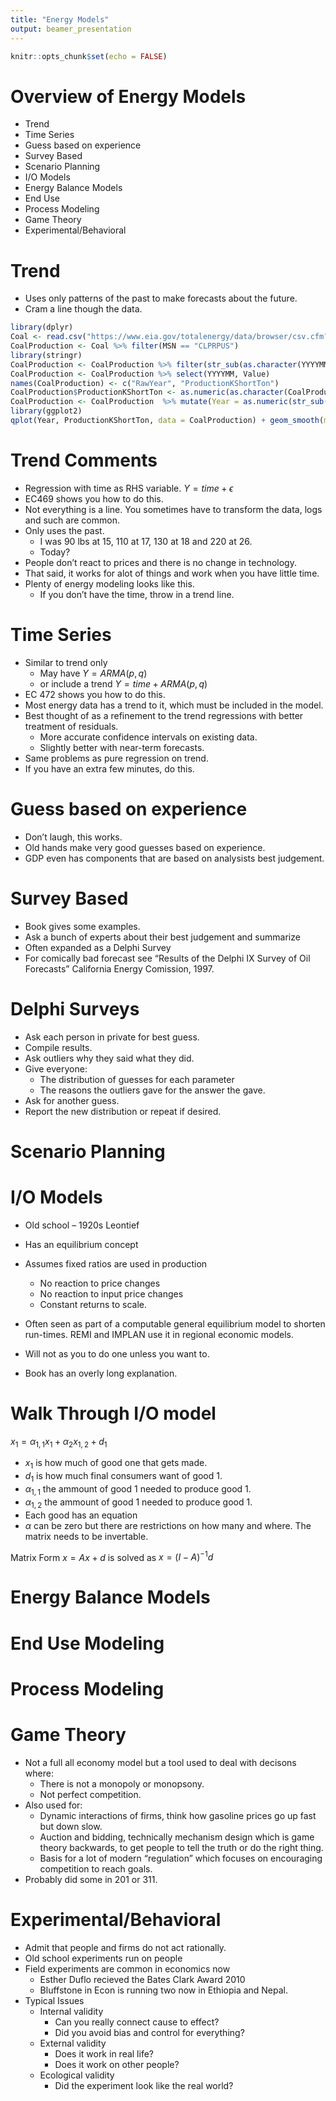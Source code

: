 ```yaml
---
title: "Energy Models"
output: beamer_presentation
---
```


```r
knitr::opts_chunk$set(echo = FALSE)
```

# Overview of Energy Models
  + Trend
  + Time Series
  + Guess based on experience
  + Survey Based
  + Scenario Planning
  + I/O Models
  + Energy Balance Models
  + End Use
  + Process Modeling
  + Game Theory
  + Experimental/Behavioral

# Trend
  + Uses only patterns of the past to make forecasts about the future.
  + Cram a line though the data.
  
  
```r
library(dplyr)
Coal <- read.csv("https://www.eia.gov/totalenergy/data/browser/csv.cfm?tbl=T06.01")
CoalProduction <- Coal %>% filter(MSN == "CLPRPUS") 
library(stringr)
CoalProduction <- CoalProduction %>% filter(str_sub(as.character(YYYYMM),5 ) == "13")
CoalProduction <- CoalProduction %>% select(YYYYMM, Value)
names(CoalProduction) <- c("RawYear", "ProductionKShortTon")
CoalProduction$ProductionKShortTon <- as.numeric(as.character(CoalProduction$ProductionKShortTon))
CoalProduction <- CoalProduction  %>% mutate(Year = as.numeric(str_sub(as.character(RawYear),0,4 )))
library(ggplot2) 
qplot(Year, ProductionKShortTon, data = CoalProduction) + geom_smooth(method= lm)

```

# Trend Comments
+ Regression with time as RHS variable. $Y = time + \epsilon$
+ EC469 shows you how to do this.
+ Not everything is a line.  You sometimes have to transform the data, logs and such are common.
+ Only uses the past.  
    + I was 90 lbs at 15, 110 at 17, 130 at 18 and 220 at 26.
    + Today?
+ People don't react to prices and there is no change in technology.
+ That said, it works for alot of things and work when you have little time.
+ Plenty of energy modeling looks like this.
    + If you don't have the time, throw in a trend line.

# Time Series
+ Similar to trend only
    + May have $Y  = ARMA(p,q)$
    + or include a trend $Y = time + ARMA(p,q)$
+ EC 472 shows you how to do this.
+ Most energy data has a trend to it, which must be included in the model.
+ Best thought of as a refinement to the trend regressions with better treatment of residuals.
    + More accurate confidence intervals on existing data.
    + Slightly better with near-term forecasts.
+ Same problems as pure regression on trend.
+ If you have an extra few minutes, do this.

# Guess based on experience

+ Don't laugh, this works.
+ Old hands make very good guesses based on experience.
+ GDP even has components that are based on analysists best judgement.

# Survey Based

+ Book gives some examples.
+ Ask a bunch of experts about their best judgement and summarize
+ Often expanded as a Delphi Survey
+ For comically bad forecast see "Results of the Delphi IX Survey of Oil Forecasts" California Energy Comission, 1997.

# Delphi Surveys

+ Ask each person in private for best guess.
+ Compile results.
+ Ask outliers why they said what they did.
+ Give everyone:
    + The distribution of guesses for each parameter
    + The reasons the outliers gave for the answer the gave.
    
+ Ask for another guess.
+ Report the new distribution or repeat if desired.


# Scenario Planning



# I/O Models
+ Old school -- 1920s Leontief
+ Has an equilibrium concept
+ Assumes fixed ratios are used in production
    + No reaction to price changes
    + No reaction to input price changes
    + Constant returns to scale.
+ Often seen as part of a computable general equilibrium model to shorten run-times. REMI and IMPLAN use it in regional economic models.

+ Will not as you to do one unless you want to.
+ Book has an overly long explanation.

# Walk Through I/O model
$x_1 = \alpha_{1,1} x_1 + \alpha_2 x_{1,2} + d_1$

+ $x_1$ is how much of good one that gets made.
+ $d_1$ is how much final consumers want of good 1.
+ $\alpha_{1,1}$ the ammount of good 1 needed to produce good 1.
+ $\alpha_{1,2}$ the ammount of good 1 needed to produce good 1.
+ Each good has an equation
+ $\alpha$ can be zero but there are restrictions on how many and where. The matrix needs to be invertable.

Matrix Form
$x=Ax +d$ is solved as $x=(I-A)^{-1}d$


# Energy Balance Models

# End Use Modeling

# Process Modeling

# Game Theory

+ Not a full all economy model but a tool used to deal with decisons where:
    + There is not a monopoly or monopsony.
    + Not perfect competition.
+ Also used for:
    + Dynamic interactions of firms, think how gasoline prices go up fast but down slow.
    + Auction and bidding, technically mechanism design which is game theory backwards, to get people to tell the truth or do the right thing.
    + Basis for a lot of modern "regulation" which focuses on encouraging competition to reach goals.
+ Probably did some in 201 or 311.
    

# Experimental/Behavioral

+ Admit that people and firms do not act rationally.
+ Old school experiments run on people
+ Field experiments are common in economics now
    + Esther Duflo recieved the Bates Clark Award 2010
    + Bluffstone in Econ is running two now in Ethiopia and Nepal.
    
+ Typical Issues
    + Internal validity
        + Can you really connect cause to effect?
        + Did you avoid bias and control for everything?
    + External validity
        + Does it work in real life?
        + Does it work on other people?
    + Ecological validity
        + Did the experiment look like the real world?